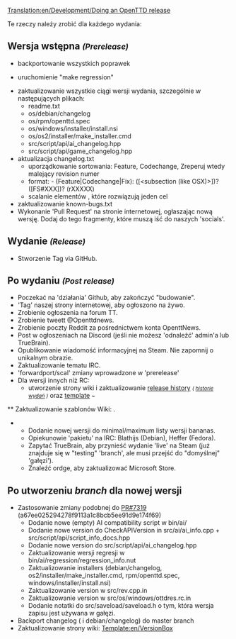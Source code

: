 [[Translation:en/Development/Doing an OpenTTD release]]
 
<!--{{DevDoc}}-->{{pl/Development/Rozwój}}

Te rzeczy należy zrobić dla każdego wydania:

==Wersja wstępna <small>''(Prerelease)''</small>==
* backportowanie wszystkich poprawek

* uruchomienie "make regression"

* zaktualizowanie wszystkie ciągi wersji wydania, szczególnie w następujących plikach:
** readme.txt
** os/debian/changelog
** os/rpm/openttd.spec
** os/windows/installer/install.nsi
** os/os2/installer/make_installer.cmd
** src/script/api/ai_changelog.hpp
** src/script/api/game_changelog.hpp
* aktualizacja changelog.txt
** uporządkowanie sortowania: Feature, Codechange, Zreperuj wtedy malejący revision numer
** format: - (Feature|Codechange|Fix): ([<subsection (like OSX)>])? <message> ([FS#XXX])? (rXXXXX)
** scalanie elementów , które rozwiązują jeden cel
* zaktualizowanie known-bugs.txt
* Wykonanie <span title='PR - "prośba rwania"'>'Pull Request'</span> na stronie internetowej, ogłaszając nową wersję. Dodaj do tego fragmenty, które muszą iść do naszych <span title='społeczników'>'socials'</span>.

==Wydanie <small>''(Release)''</small>==
* Stworzenie Tag via GitHub.

==Po wydaniu <small>''(Post release)''</small>==
<!--* oczekiwanie na "farmę"
 * umieszczenie ''(put)'' wiadomość na stronie internetowej
 * przekazanie/scalenie zmiany wprowadzone we wstępnej wersji
 * dla wersji non-RC:-->
* Poczekać na <span title=Actions>'działania'</span> Github, aby zakończyć "budowanie".
* 'Tag' naszej strony internetowej, aby ogłoszono na żywo.
* Zrobienie ogłoszenia na forum TT.
* Zrobienie tweett @Openttdnews.
* Zrobienie poczty Reddit za pośrednictwem konta OpenttNews.
* Post w ogłoszeniach na Discord (jeśli nie możesz <span title='poke'>'odnaleźć'</span> admin'a lub TrueBrain).
* Opublikowanie wiadomość informacyjnej na Steam. Nie zapomnij o unikalnym obrazie.
* Zaktualizowanie tematu IRC.
* <span title='forwardport/merge'>'forwardport/scal'</span> zmiany wprowadzone w 'prerelease'
* Dla wersji innych niż RC:
** utworzenie strony wiki i zaktualizowanie [[en/Archive/OpenTTD/Main Page|release history]] ''<small>( [[pl/Archive/OpenTTD/Main Page|historie wydań]] )''</small> oraz [[Template:en/Archive/OpenTTD/Navigation|template]] <!--{{en/S|en/Archive/OpenTTD/Navigation}}--> <small>'' ~ {{en/S|pl/Archive/OpenTTD/OTTDWersje}} ''</small>
<!-- ** zaktualizowanie szablonów wiki: [[Template:en/Version]]
 ** Dodanie nowej wersji do listy wersji minimalnych/maksymalnych "bananów"
-->** Zaktualizowanie szablonów Wiki: {{en/S|en/Version}} .
** Dodanie nowej wersji do minimal/maximum listy wersji bananas.
** Opiekunowie <span title=poke>'pakietu'</span> na IRC: Blathijs (Debian), Heffer (Fedora).
** Zapytać TrueBrain, aby przynieść wydanie 'live' na Steam (już znajduje się w "testing" <span title='gałęzi'>'branch'</span>, ale musi przejść do "domyślnej" <span title=branch>'gałęzi'</span>).
** Znaleźć ordge, aby zaktualizować Microsoft Store.

==Po utworzeniu <span title='gałęzi'>''branch''</span> dla nowej wersji==
* Zastosowanie zmiany podobnej do [https://github.com/OpenTTD/OpenTTD/pull/7319 PR#7319] (a67ee025294278f9113a1c8bcb5ee91d9e174f69)
** Dodanie nowe (empty) AI compatibility script w bin/ai/
** Dodanie nowe version do CheckAPIVersion in src/ai/ai_info.cpp + src/script/api/script_info_docs.hpp
** Dodanie nowe version do src/script/api/ai_changelog.hpp
** Zaktualizowanie wersji regresji w bin/ai/regression/regression_info.nut
** Zaktualizowanie installers (debian/changelog, os2/installer/make_installer.cmd, rpm/openttd.spec, windows/installer/install.nsi)
** Zaktualizowanie version w src/rev.cpp.in
** Zaktualizowanie version w src/os/windows/ottdres.rc.in
** Dodanie notatki do src/saveload/saveload.h o tym, która wersja zapisu jest używana w gałęzi.
* Backport changelog ( i debian/changelog) do master branch
* Zaktualizowanie strony wiki: [[Template:en/VersionBox]]

<!--[[Category:Development]]--> 